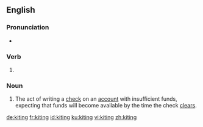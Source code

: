 ==English==

===Pronunciation===
* {{IPA|/ˈkaɪtɪŋ/|lang=en}}

===Verb===
{{head|en|present participle}}

# {{present participle of|kite|lang=en|nocat=1}}

===Noun===
{{en-noun|-|s}}

# {{lb|en|banking}} The act of writing a [[check]] on an [[account]] with insufficient funds, expecting that funds will become available by the time the check [[clear]]s.

[[de:kiting]]
[[fr:kiting]]
[[id:kiting]]
[[ku:kiting]]
[[vi:kiting]]
[[zh:kiting]]